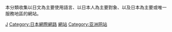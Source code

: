 {{Catnav|頁面分類|各種主題的頁面分類|按國家分類|各國媒體|日本媒體}}
{{Commons category|Websites of Japan}}

本分類收集以日文為主要使用語言、以日本人為主要對象、以及日本為主要或唯一服務地區的網站。

[[Category:各國網站|J]]
[[Category:日本網際網路|Category:日本網際網路]]
[[Category:日本媒體|網站]]
[[Category:亚洲网站|Category:亚洲网站]]